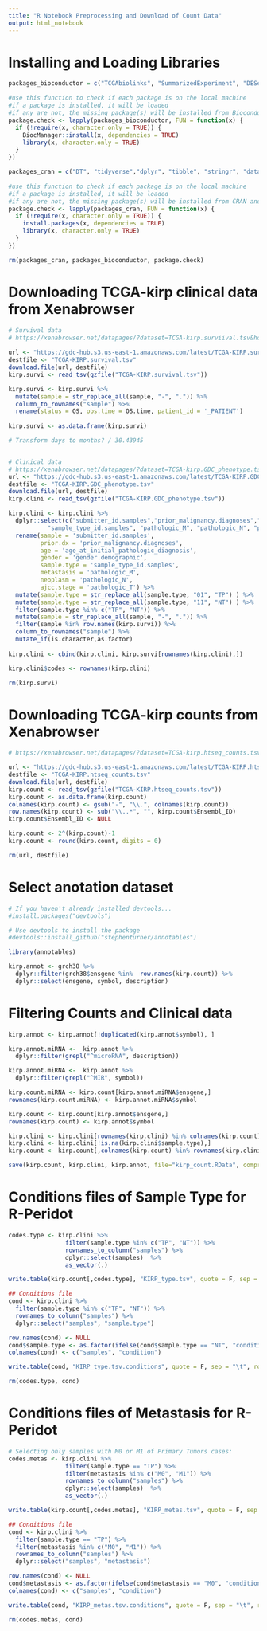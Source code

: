 ```yaml
---
title: "R Notebook Preprocessing and Download of Count Data"
output: html_notebook
---
```


# Installing and Loading Libraries            

```r
packages_bioconductor = c("TCGAbiolinks", "SummarizedExperiment", "DESeq2", "Glimma", "limma","biomaRt", "genefilter")

#use this function to check if each package is on the local machine
#if a package is installed, it will be loaded
#if any are not, the missing package(s) will be installed from Bioconductor and loaded
package.check <- lapply(packages_bioconductor, FUN = function(x) {
  if (!require(x, character.only = TRUE)) {
    BiocManager::install(x, dependencies = TRUE)
    library(x, character.only = TRUE)
  }
}) 

packages_cran = c("DT", "tidyverse","dplyr", "tibble", "stringr", "data.table", "genefilter", "ggrepel")
  
#use this function to check if each package is on the local machine
#if a package is installed, it will be loaded
#if any are not, the missing package(s) will be installed from CRAN and loaded
package.check <- lapply(packages_cran, FUN = function(x) {
  if (!require(x, character.only = TRUE)) {
    install.packages(x, dependencies = TRUE)
    library(x, character.only = TRUE)
  }
})

rm(packages_cran, packages_bioconductor, package.check)
```


# Downloading TCGA-kirp clinical data from Xenabrowser


```r
# Survival data
# https://xenabrowser.net/datapages/?dataset=TCGA-kirp.surviival.tsv&host=https%3A%2F%2Fgdc.xenahubs.net&removeHub=https%3A%2F%2Fxena.treehouse.gi.ucsc.edu%3A443
        
url <- "https://gdc-hub.s3.us-east-1.amazonaws.com/latest/TCGA-KIRP.survival.tsv.gz"
destfile <- "TCGA-KIRP.survival.tsv"
download.file(url, destfile)
kirp.survi <- read_tsv(gzfile("TCGA-KIRP.survival.tsv"))

kirp.survi <- kirp.survi %>% 
  mutate(sample = str_replace_all(sample, "-", ".")) %>% 
  column_to_rownames("sample") %>% 
  rename(status = OS, obs.time = OS.time, patient_id = '_PATIENT')
  
kirp.survi <- as.data.frame(kirp.survi)

# Transform days to months? / 30.43945


# Clinical data
# https://xenabrowser.net/datapages/?dataset=TCGA-kirp.GDC_phenotype.tsv&host=https%3A%2F%2Fgdc.xenahubs.net&removeHub=https%3A%2F%2Fxena.treehouse.gi.ucsc.edu%3A443
url <- "https://gdc-hub.s3.us-east-1.amazonaws.com/latest/TCGA-KIRP.GDC_phenotype.tsv.gz"
destfile <- "TCGA-KIRP.GDC_phenotype.tsv"
download.file(url, destfile)
kirp.clini <- read_tsv(gzfile("TCGA-KIRP.GDC_phenotype.tsv"))

kirp.clini <- kirp.clini %>%
  dplyr::select(c("submitter_id.samples","prior_malignancy.diagnoses","age_at_initial_pathologic_diagnosis", "gender.demographic",
           "sample_type_id.samples", "pathologic_M", "pathologic_N", "pathologic_T")) %>% 
  rename(sample = 'submitter_id.samples', 
         prior.dx = 'prior_malignancy.diagnoses', 
         age = 'age_at_initial_pathologic_diagnosis', 
         gender = 'gender.demographic',
         sample.type = 'sample_type_id.samples',
         metastasis = 'pathologic_M',
         neoplasm = 'pathologic_N',
         ajcc.stage = 'pathologic_T') %>% 
  mutate(sample.type = str_replace_all(sample.type, "01", "TP") ) %>% 
  mutate(sample.type = str_replace_all(sample.type, "11", "NT") ) %>% 
  filter(sample.type %in% c("TP", "NT")) %>%  
  mutate(sample = str_replace_all(sample, "-", ".")) %>% 
  filter(sample %in% row.names(kirp.survi)) %>% 
  column_to_rownames("sample") %>% 
  mutate_if(is.character,as.factor)
  
kirp.clini <- cbind(kirp.clini, kirp.survi[rownames(kirp.clini),])

kirp.clini$codes <- rownames(kirp.clini)

rm(kirp.survi)

```


# Downloading TCGA-kirp counts from Xenabrowser

```r
# https://xenabrowser.net/datapages/?dataset=TCGA-kirp.htseq_counts.tsv&host=https%3A%2F%2Fgdc.xenahubs.net&removeHub=https%3A%2F%2Fxena.treehouse.gi.ucsc.edu%3A443

url <- "https://gdc-hub.s3.us-east-1.amazonaws.com/latest/TCGA-KIRP.htseq_counts.tsv.gz"
destfile <- "TCGA-KIRP.htseq_counts.tsv"
download.file(url, destfile)
kirp.count <- read_tsv(gzfile("TCGA-KIRP.htseq_counts.tsv"))
kirp.count <- as.data.frame(kirp.count)
colnames(kirp.count) <- gsub("-", "\\.", colnames(kirp.count))
row.names(kirp.count) <- sub("\\..*", "", kirp.count$Ensembl_ID)
kirp.count$Ensembl_ID <- NULL

kirp.count <- 2^(kirp.count)-1
kirp.count <- round(kirp.count, digits = 0)

rm(url, destfile)

```

# Select anotation dataset

```r
# If you haven't already installed devtools...
#install.packages("devtools")

# Use devtools to install the package
#devtools::install_github("stephenturner/annotables")

library(annotables)

kirp.annot <- grch38 %>%
  dplyr::filter(grch38$ensgene %in%  row.names(kirp.count)) %>%
  dplyr::select(ensgene, symbol, description)

```


# Filtering Counts and Clinical data

```r
kirp.annot <- kirp.annot[!duplicated(kirp.annot$symbol), ]

kirp.annot.miRNA <-  kirp.annot %>% 
  dplyr::filter(grepl("^microRNA", description))

kirp.annot.miRNA <-  kirp.annot %>% 
  dplyr::filter(grepl("^MIR", symbol))

kirp.count.miRNA <- kirp.count[kirp.annot.miRNA$ensgene,]
rownames(kirp.count.miRNA) <- kirp.annot.miRNA$symbol

kirp.count <- kirp.count[kirp.annot$ensgene,]
rownames(kirp.count) <- kirp.annot$symbol

kirp.clini <- kirp.clini[rownames(kirp.clini) %in% colnames(kirp.count), ]
kirp.clini <- kirp.clini[!is.na(kirp.clini$sample.type),]
kirp.count <- kirp.count[,colnames(kirp.count) %in% rownames(kirp.clini)]

```


```r
save(kirp.count, kirp.clini, kirp.annot, file="kirp_count.RData", compress=T)
```

# Conditions files of Sample Type for R-Peridot

```r

codes.type <- kirp.clini %>% 
                filter(sample.type %in% c("TP", "NT")) %>%   
                rownames_to_column("samples") %>%
                dplyr::select(samples)  %>%
                as_vector(.)

write.table(kirp.count[,codes.type], "KIRP_type.tsv", quote = F, sep = "\t")

## Conditions file
cond <- kirp.clini %>% 
  filter(sample.type %in% c("TP", "NT")) %>%   
  rownames_to_column("samples") %>%
  dplyr::select("samples", "sample.type")

row.names(cond) <- NULL
cond$sample.type <- as.factor(ifelse(cond$sample.type == "NT", "condition0","condition1"))
colnames(cond) <- c("samples", "condition")

write.table(cond, "KIRP_type.tsv.conditions", quote = F, sep = "\t", row.names = F)

rm(codes.type, cond)

```


# Conditions files of Metastasis for R-Peridot


```r

# Selecting only samples with M0 or M1 of Primary Tumors cases:
codes.metas <- kirp.clini %>% 
                filter(sample.type == "TP") %>%  
                filter(metastasis %in% c("M0", "M1")) %>%    
                rownames_to_column("samples") %>%
                dplyr::select(samples)  %>%
                as_vector(.)

write.table(kirp.count[,codes.metas], "KIRP_metas.tsv", quote = F, sep = "\t")

## Conditions file
cond <- kirp.clini %>% 
  filter(sample.type == "TP") %>%  
  filter(metastasis %in% c("M0", "M1")) %>% 
  rownames_to_column("samples") %>%
  dplyr::select("samples", "metastasis")

row.names(cond) <- NULL
cond$metastasis <- as.factor(ifelse(cond$metastasis == "M0", "condition0","condition1"))
colnames(cond) <- c("samples", "condition")

write.table(cond, "KIRP_metas.tsv.conditions", quote = F, sep = "\t", row.names = F)

rm(codes.metas, cond)
```









